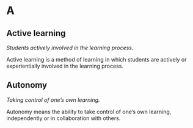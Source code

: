 #  A 
 
## Active learning

<dfn>Students actively involved in the learning process.</dfn>

Active learning is a method of learning in which students are actively or experientially involved in the learning process.
 
## Autonomy

<dfn>Taking control of one's own learning.</dfn>


Autonomy means the ability to take control of one's own learning, independently or in collaboration with others.
